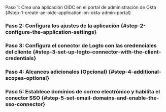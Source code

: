 
Paso 1: Crea una aplicación OIDC en el portal de administración de Okta \{#step-1-create-an-oidc-application-on-okta-admin-portal}

<Step1 />

### Paso 2: Configura los ajustes de la aplicación \{#step-2-configure-the-application-settings}

<Step2 />

### Paso 3: Configura el conector de Logto con las credenciales del cliente \{#step-3-set-up-logto-connector-with-the-client-credentials}

<Step3 />

### Paso 4: Alcances adicionales (Opcional) \{#step-4-additional-scopes-optional}

<Step4 />

### Paso 5: Establece dominios de correo electrónico y habilita el conector SSO \{#step-5-set-email-domains-and-enable-the-sso-connector}

<Step5 />

